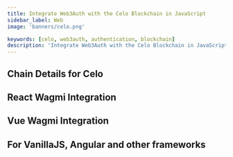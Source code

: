 ```yaml
---
title: Integrate Web3Auth with the Celo Blockchain in JavaScript
sidebar_label: Web
image: 'banners/celo.png'

keywords: [celo, web3auth, authentication, blockchain]
description: 'Integrate Web3Auth with the Celo Blockchain in JavaScript | Embedded Wallets'
---
```



<SEO
  title="Integrate Web3Auth with the Celo Blockchain in JavaScript"
  description="Integrate Web3Auth with the Celo Blockchain in JavaScript | Embedded Wallets"
  image="https://web3auth.io/docs/banners/celo.png"
  slug="/embedded-wallets/connect-blockchain/evm/celo/web"
/>

## Chain Details for Celo

<ChainDetailsCelo />

## React Wagmi Integration

<ReactWagmiIntegration />

## Vue Wagmi Integration

<VueWagmiIntegration />

## For VanillaJS, Angular and other frameworks

<JsBlockchainMethods />
